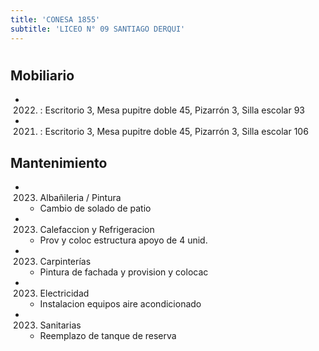 ```yaml
---
title: 'CONESA 1855'
subtitle: 'LICEO N° 09 SANTIAGO DERQUI'
---
```


#


## Mobiliario

*  (2022) : Escritorio 3, Mesa pupitre doble 45, Pizarrón 3, Silla escolar 93 

*  (2021) : Escritorio 3, Mesa pupitre doble 45, Pizarrón 3, Silla escolar 106 





## Mantenimiento

*  (2023) Albañileria / Pintura 
    + Cambio de solado de patio

*  (2023) Calefaccion y Refrigeracion 
    + Prov y coloc estructura apoyo de 4 unid.

*  (2023) Carpinterías 
    + Pintura de fachada y provision y colocac

*  (2023) Electricidad 
    + Instalacion equipos aire acondicionado

*  (2023) Sanitarias 
    + Reemplazo de tanque de reserva



